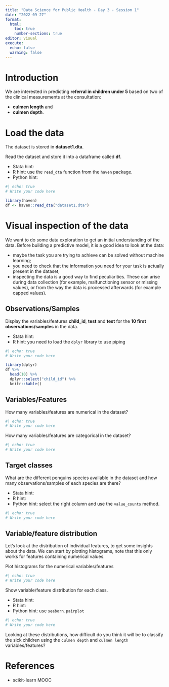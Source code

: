 ```yaml
---
title: "Data Science for Public Health - Day 3 - Session 1"
date: "2022-09-27"
format:
  html:
    toc: true
    number-sections: true
editor: visual
execute:
  echo: false
  warning: false
---
```


# Introduction

We are interested in predicting **referral in children under 5** based on two of the clinical measurements at the consultation:

-   **culmen length** and
-   **culmen depth**.

# Load the data

The dataset is stored in **dataset1.dta**.

Read the dataset and store it into a dataframe called **df**.

-   Stata hint:
-   R hint: use the `read_dta` function from the `haven` package.
-   Python hint:

```r
#| echo: true
# Write your code here
```

```r
library(haven)
df <- haven::read_dta("dataset1.dta")
```

# Visual inspection of the data

We want to do some data exploration to get an initial understanding of the data. Before building a predictive model, it is a good idea to look at the data:

-   maybe the task you are trying to achieve can be solved without machine learning;
-   you need to check that the information you need for your task is actually present in the dataset;
-   inspecting the data is a good way to find peculiarities. These can arise during data collection (for example, malfunctioning sensor or missing values), or from the way the data is processed afterwards (for example capped values).

## Observations/Samples

Display the variables/features **child_id**, **test** and **test** for the **10 first observations/samples** in the data.

-   Stata hint:
-   R hint: you need to load the `dplyr` library to use piping

```r
#| echo: true
# Write your code here
```

```r
library(dplyr)
df %>%
  head(10) %>% 
  dplyr::select("child_id") %>%
  knitr::kable()
```

## Variables/Features

How many variables/features are numerical in the dataset?

```r
#| echo: true
# Write your code here
```

How many variables/features are categorical in the dataset?

```r
#| echo: true
# Write your code here
```

## Target classes

What are the different penguins species available in the dataset and how many observations/samples of each species are there?

-   Stata hint:
-   R hint:
-   Python hint: select the right column and use the `value_counts` method.

```r
#| echo: true
# Write your code here
```

## Variable/feature distribution

Let's look at the distribution of individual features, to get some insights about the data. We can start by plotting histograms, note that this only works for features containing numerical values.

Plot histograms for the numerical variables/features

```r
#| echo: true
# Write your code here
```

Show variable/feature distribution for each class.

-   Stata hint:
-   R hint:
-   Python hint: use `seaborn.pairplot`

```r
#| echo: true
# Write your code here
```

Looking at these distributions, how difficult do you think it will be to classify the sick children using the `culmen depth` and `culmen length` variables/features?

# References

-   scikit-learn MOOC
